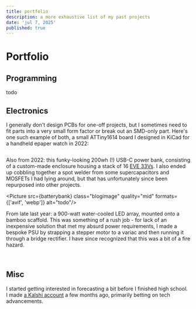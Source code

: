 ```yaml
---
title: portfolio
description: a more exhaustive list of my past projects
date: 'jul 7, 2025'
published: true
---
```



# Portfolio

## Programming

todo

## Electronics
I generally don't design PCBs for one-off projects, but I sometimes need to fit parts into a very small form factor or break out an SMD-only part. Here's one such example of both, a small ATTiny1614 board I designed in KiCad for a handheld epaper watch in 2022:

<div style="display: flex; align-items: center; gap: 1rem;">
<Picture src={attiny1} class="blogimage" quality="mid" formats={['avif', 'webp']} alt="todo"/>
<Picture src={attiny2} class="blogimage" quality="mid" formats={['avif', 'webp']} alt="todo"/>
<Picture src={attiny3} class="blogimage" quality="mid" formats={['avif', 'webp']} alt="todo"/>
</div>

Also from 2022: this funky-looking 200wh (!) USB-C power bank, consisting of a custom-made enclosure housing a stack of 16 [EVE 33Vs](https://web.archive.org/web/20221111144707/https://bulkbattery.com/products/copy-of-eve-25p-18650-2500mah-20a-battery). I also ended up cobbling together a spot welder from some supercapacitors and MOSFETs I had lying around, but that has unfortunately since been repurposed into other projects.

<Picture src={batterybank} class="blogimage" quality="mid" formats={['avif', 'webp']} alt="todo"/>

From late last year: a 900-watt water-cooled LED array, mounted onto a bamboo scaffold. This was something of a rush job - for lack of an inexpensive solution that met my absurd power requirements, I made a bespoke PSU by strapping a stepper motor to a variac and then running it through a bridge rectifier. I have since recognized that this was a bit of a fire hazard.
<div style="display: flex; align-items: center; gap: 1rem;">
<Picture src={ledarraymodule} class="blogimage" quality="mid" formats={['avif', 'webp']} alt="todo"/>
<Picture src={ledarraypsu} class="blogimage" quality="mid" formats={['avif', 'webp']} alt="todo"/>
</div>
<br />
<Picture src={overheadview} class="blogimage" quality="mid" formats={['avif', 'webp']} alt="todo"/>

## Misc
I started getting interested in forecasting a bit before I finished high school. I made [a Kalshi account](https://kalshi.com/ideas/profiles/youngneil) a few months ago, primarily betting on tech advancements.
